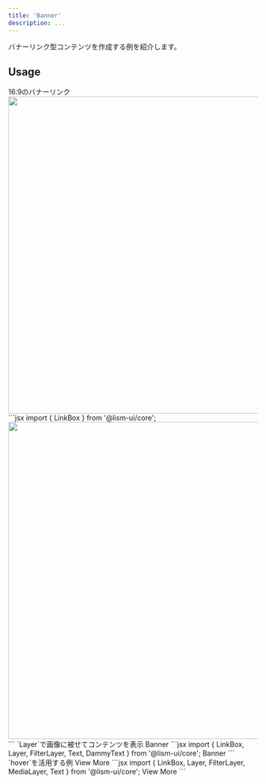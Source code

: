 ```yaml
---
title: 'Banner'
description: ...
---
```




バナーリンク型コンテンツを作成する例を紹介します。


## Usage


<Preview>
	<PreviewTitle>16:9のバナーリンク</PreviewTitle>
	<PreviewArea p={30}>
		<LinkBox isFrame href='#banner-link' aspect='16/9' maxW='s'>
			<img src='/img.jpg' alt='' width='960' height='640' loading='lazy' />
		</LinkBox>
	</PreviewArea>
	<PreviewCode>
```jsx
import { LinkBox } from '@lism-ui/core';

<LinkBox isFrame href='#banner-link' aspect='16/9' maxW='s'>
	<img src='/img.jpg' alt='' width='960' height='640' loading='lazy' />
</LinkBox>
```
	</PreviewCode>
</Preview>


<Preview>
	<PreviewTitle>`Layer`で画像に被せてコンテンツを表示</PreviewTitle>
	<PreviewArea p={30}>
		<LinkBox isFrame href='#banner-link' aspect='16/9' bdrs='l'>
			<Media src='/img.jpg' alt='' width='960' height='640' loading='lazy' />
			<FilterLayer bgc='black:40%' blur='2px' />
			<Layer inset='0' isFlow='s' p='box' c='white'>
				<Text fz='2xl' fw='bold'>Banner</Text>
				<DammyText lang='ja'/>
			</Layer>
		</LinkBox>
	</PreviewArea>
<PreviewCode>
```jsx
import { LinkBox, Layer, FilterLayer, Text, DammyText } from '@lism-ui/core';

<LinkBox isFrame href='#banner-link' aspect='16/9' bdrs='l'>
	<Media src='/img.jpg' alt='' width='960' height='640' loading='lazy' />
	<FilterLayer bgc='black:40%' blur='2px' />
	<Layer inset='0' isFlow='s' p='box' c='white'>
		<Text fz='2xl' fw='bold'>Banner</Text>
		<DammyText lang='ja'/>
	</Layer>
</LinkBox>
```
</PreviewCode>
</Preview>



<Preview>
	<PreviewTitle>`hover`を活用する例</PreviewTitle>
	<PreviewArea p={30}>
		<LinkBox isFrame href='#banner-link' aspect='16/9' hover='pass' bdrs='l'>
			<MediaLayer src='/img.jpg' alt='' width='960' height='640' loading='lazy' hover='get:zoom'/>
			<FilterLayer bgc='black:20%' blur='4px' hover='get:show'/>
			<Layer position='center' bgc='black:50%' bdrs='l' hover='get:show'>
				<Text p='box' c='white'>View More</Text>
			</Layer>
		</LinkBox>
	</PreviewArea>
<PreviewCode>
```jsx
import { LinkBox, Layer, FilterLayer, MediaLayer, Text } from '@lism-ui/core';

<LinkBox isFrame href='#banner-link' aspect='16/9' hover='pass' bdrs='l'>
	<MediaLayer src='/img.jpg' alt='' width='960' height='640' loading='lazy' hover='get:zoom'/>
	<FilterLayer bgc='black:20%' blur='4px' hover='get:show'/>
	<Layer position='center' bgc='black:50%' bdrs='l' hover='get:show'>
		<Text p='box' c='white'>View More</Text>
	</Layer>
</LinkBox>
```
</PreviewCode>
</Preview>
